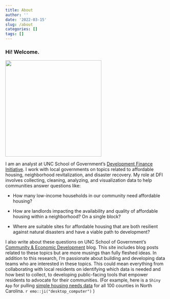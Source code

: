 ```yaml
---
title: About
author: ''
date: '2022-03-15'
slug: /about
categories: []
tags: []
---
```


### Hi! Welcome.

![](https://pbs.twimg.com/profile_images/1488342208084336640/3f0RrtqT_400x400.jpg){width="300"}

I am an analyst at UNC School of Government's [Development Finance Initiative](https://dfi.sog.unc.edu/). I work with local governments on topics related to affordable housing, neighborhood revitalization, and disaster recovery. My role at DFI involves collecting, cleaning, analyzing, and visualization data to help communities answer questions like:

-   How many low-income households in our community need affordable housing?

-   How are landlords impacting the availability and quality of affordable housing within a neighborhood? On a single block?

-   Where are suitable sites for affordable housing that are both resilient against natural disasters and have a viable path to development?

I also write about these questions on UNC School of Government's [Community & Economic Development](https://ced.sog.unc.edu/author/3857/) blog. This site includes blog posts related to these topics but are more musings than fully fleshed ideas. In addition to this research, I'm passionate about building and developing data teams who are interested in these topics. This could mean everything from collaborating with local residents on identifying which data is needed and how best to collect, to developing public-facing tools that empower residents to advocate for their communities. (For example, here is a `Shiny App` for pulling [simple housing needs data](https://frankmuraca.shinyapps.io/chasr/) for all 100 counties in North Carolina. `r emo::ji("desktop_computer")` )
